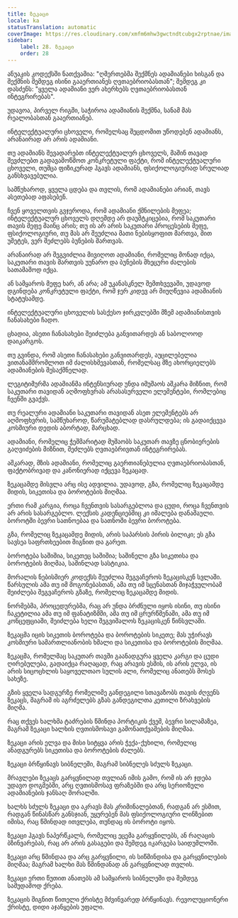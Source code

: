 ```yaml
---
title: ზეკაცი
locale: ka
statusTranslation: automatic
coverImage: https://res.cloudinary.com/xmfm6mhw3gwctndtcubgx2rptnae/image/upload/v1741354419/small_cover_la_gran_rebelion_28716e29d2.webp
sidebar:
    label: 28. ზეკაცი
    order: 28
---
```

ანუაკის კოდექსში ნათქვამია: "ღმერთებმა შექმნეს ადამიანები ხისგან და შექმნის შემდეგ ისინი გააერთიანეს ღვთაებრიობასთან"; შემდეგ კი დასძენს: "ყველა ადამიანი ვერ ახერხებს ღვთაებრიობასთან ინტეგრირებას".

უდავოა, პირველ რიგში, საჭიროა ადამიანის შექმნა, სანამ მას რეალობასთან გააერთიანებ.

ინტელექტუალური ცხოველი, რომელსაც შეცდომით უწოდებენ ადამიანს, არანაირად არ არის ადამიანი.

თუ ადამიანს შევადარებთ ინტელექტუალურ ცხოველს, მაშინ თავად შევძლებთ გადავამოწმოთ კონკრეტული ფაქტი, რომ ინტელექტუალური ცხოველი, თუმცა ფიზიკურად ჰგავს ადამიანს, ფსიქოლოგიურად სრულიად განსხვავებულია.

სამწუხაროდ, ყველა ცდება და თვლის, რომ ადამიანები არიან, თავს ასეთებად აფასებენ.

ჩვენ ყოველთვის გვჯეროდა, რომ ადამიანი ქმნილების მეფეა; ინტელექტუალურ ცხოველს დღემდე არ დაუმტკიცებია, რომ საკუთარი თავის მეფე მაინც არის; თუ ის არ არის საკუთარი პროცესების მეფე, ფსიქოლოგიური, თუ მას არ შეუძლია მათი ნებისყოფით მართვა, მით უმეტეს, ვერ შეძლებს ბუნების მართვას.

არანაირად არ შეგვიძლია მივიღოთ ადამიანი, რომელიც მონად იქცა, საკუთარი თავის მართვის უუნარო და ბუნების მხეცური ძალების სათამაშოდ იქცა.

ან სამყაროს მეფე ხარ, ან არა; ამ უკანასკნელ შემთხვევაში, უდავოდ დგინდება კონკრეტული ფაქტი, რომ ჯერ კიდევ არ მიუღწევია ადამიანის სტატუსამდე.

ინტელექტუალური ცხოველის სასქესო ჯირკვლებში მზემ ადამიანისთვის ჩანასახები ჩადო.

ცხადია, ასეთი ჩანასახები შეიძლება განვითარდეს ან საბოლოოდ დაიკარგოს.

თუ გვინდა, რომ ასეთი ჩანასახები განვითარდეს, აუცილებელია ვითანამშრომლოთ იმ ძალისხმევასთან, რომელსაც მზე ახორციელებს ადამიანების შესაქმნელად.

ლეგიტიმურმა ადამიანმა ინტენსიურად უნდა იმუშაოს აშკარა მიზნით, რომ საკუთარი თავიდან აღმოფხვრას არასასურველი ელემენტები, რომლებიც ჩვენში გვაქვს.

თუ რეალური ადამიანი საკუთარი თავიდან ასეთ ელემენტებს არ აღმოფხვრის, სამწუხაროდ, წარუმატებლად დასრულდება; ის გადაიქცევა კოსმიური დედის აბორტად, მარცხად.

ადამიანი, რომელიც ჭეშმარიტად მუშაობს საკუთარ თავზე ცნობიერების გაღვიძების მიზნით, შეძლებს ღვთაებრივთან ინტეგრირებას.

აშკარად, მზის ადამიანი, რომელიც გაერთიანებულია ღვთაებრიობასთან, ფაქტობრივად და კანონიერად იქცევა ზეკაცად.

ზეკაცამდე მისვლა არც ისე ადვილია. უდავოდ, გზა, რომელიც ზეკაცამდე მიდის, სიკეთისა და ბოროტების მიღმაა.

ერთი რამ კარგია, როცა ჩვენთვის სასარგებლოა და ცუდი, როცა ჩვენთვის არ არის სასარგებლო. ლექსის კადენციებშიც კი იმალება დანაშაული. ბოროტში ბევრი სათნოებაა და სათნოში ბევრი ბოროტება.

გზა, რომელიც ზეკაცამდე მიდის, არის საპარსის პირის ბილიკი; ეს გზა სავსეა საფრთხეებით შიგნით და გარეთ.

ბოროტება საშიშია, სიკეთეც საშიშია; საშინელი გზა სიკეთისა და ბოროტების მიღმაა, საშინლად სასტიკია.

მორალის ნებისმიერ კოდექსს შეუძლია შეგვაჩეროს ზეკაცისკენ სვლაში. წარსულის ამა თუ იმ მოგონებასთან, ამა თუ იმ სცენასთან მიჯაჭვულობამ შეიძლება შეგვაჩეროს გზაზე, რომელიც ზეკაცამდე მიდის.

ნორმებმა, პროცედურებმა, რაც არ უნდა ბრძნული იყოს ისინი, თუ ისინი ჩაკეტილია ამა თუ იმ ფანატიზმში, ამა თუ იმ ცრურწმენაში, ამა თუ იმ კონცეფციაში, შეიძლება ხელი შეგვიშალოს ზეკაცისკენ წინსვლაში.

ზეკაცმა იცის სიკეთის ბოროტება და ბოროტების სიკეთე; მას უჭირავს კოსმიური სამართლიანობის ხმალი და სიკეთისა და ბოროტების მიღმაა.

ზეკაცმა, რომელმაც საკუთარ თავში გაანადგურა ყველა კარგი და ცუდი ღირებულება, გადაიქცა რაღაცად, რაც არავის ესმის, ის არის ელვა, ის არის სიცოცხლის საყოველთაო სულის ალი, რომელიც ანათებს მოსეს სახეზე.

გზის ყველა სადგურზე რომელიმე განდეგილი სთავაზობს თავის ძღვენს ზეკაცს, მაგრამ ის აგრძელებს გზას განდეგილთა კეთილი ზრახვების მიღმა.

რაც თქვეს ხალხმა ტაძრების წმინდა პორტიკის ქვეშ, ბევრი სილამაზეა, მაგრამ ზეკაცი ხალხის ღვთისმოსავი გამონათქვამების მიღმაა.

ზეკაცი არის ელვა და მისი სიტყვა არის ჭექა-ქუხილი, რომელიც ანადგურებს სიკეთისა და ბოროტების ძალებს.

ზეკაცი ბრწყინავს სიბნელეში, მაგრამ სიბნელეს სძულს ზეკაცი.

მრავლები ზეკაცს გარყვნილად თვლიან იმის გამო, რომ ის არ ჯდება უდავო დოგმებში, არც ღვთისმოსავ ფრაზებში და არც სერიოზული ადამიანების ჯანსაღ მორალში.

ხალხს სძულს ზეკაცი და აკრავს მას კრიმინალებთან, რადგან არ ესმით, რადგან წინასწარ განსჯიან, უყურებენ მას ფსიქოლოგიური ლინზებით იმისა, რაც წმინდად ითვლება, თუნდაც ის ბოროტი იყოს.

ზეკაცი ჰგავს ნაპერწკალს, რომელიც ეცემა გარყვნილებს, ან რაღაცის ბზინვარებას, რაც არ არის გასაგები და შემდეგ იკარგება საიდუმლოში.

ზეკაცი არც წმინდაა და არც გარყვნილი, ის სიწმინდისა და გარყვნილების მიღმაა; მაგრამ ხალხი მას წმინდანად ან გარყვნილად თვლის.

ზეკაცი ერთი წუთით ანათებს ამ სამყაროს სიბნელეში და შემდეგ სამუდამოდ ქრება.

ზეკაცის შიგნით წითელი ქრისტე მძვინვარედ ბრწყინავს. რევოლუციონერი ქრისტე, დიდი აჯანყების უფალი.

